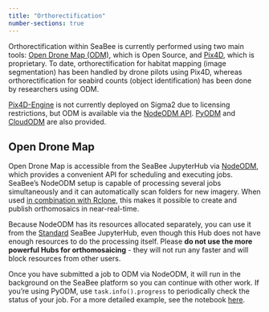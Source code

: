 ```yaml
---
title: "Orthorectification"
number-sections: true
---
```


Orthorectification within SeaBee is currently performed using two main tools: [Open Drone Map (ODM)](https://opendronemap.org/), which is Open Source, and [Pix4D](https://www.pix4d.com/), which is proprietary. To date, orthorectification for habitat mapping (image segmentation) has been handled by drone pilots using Pix4D, whereas orthorectification for seabird counts (object identification) has been done by researchers using ODM. 

[Pix4D-Engine](https://developer.pix4d.com/cloud-api/index.html#) is not currently deployed on Sigma2 due to licensing restrictions, but ODM is available via the [NodeODM API](https://github.com/OpenDroneMap/NodeODM). [PyODM](https://github.com/OpenDroneMap/PyODM) and [CloudODM](https://github.com/OpenDroneMap/CloudODM) are also provided. 

## Open Drone Map

Open Drone Map is accessible from the SeaBee JupyterHub via [NodeODM](https://github.com/OpenDroneMap/NodeODM), which provides a convenient API for scheduling and executing jobs. SeaBee's NodeODM setup is capable of processing several jobs simultaneously and it can automatically scan folders for new imagery. When used [in combination with Rclone](./storage.qmd#sec-rclone), this makes it possible to create and publish orthomosaics in near-real-time.

:::{.callout-tip}
Because NodeODM has its resources allocated separately, you can use it from the [Standard](https://hub-standard.seabee.sigma2.no/) SeaBee JupyterHub, even though this Hub does not have enough resources to do the processing itself. Please **do not use the more powerful Hubs for orthomosaicing** - they will not run any faster and will block resources from other users.
:::
 
Once you have submitted a job to ODM via NodeODM, it will run in the background on the SeaBee platform so you can continue with other work. If you're using PyODM, use `task.info().progress` to periodically check the status of your job. For a more detailed example, see the notebook [here](https://nbviewer.org/github/SeaBee-no/snippets/blob/main/nodeodm.ipynb).